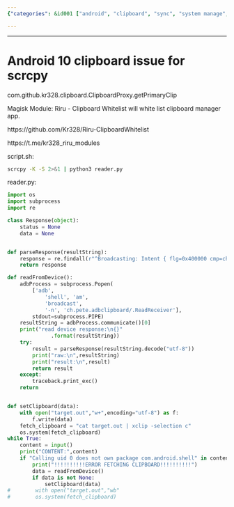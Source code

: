 ```yaml
---
{"categories": &id001 ["android", "clipboard", "sync", "system manage", "tweaks"], "category": "Clipboard issue in Android 10", "date": "2022-02-21 11:44:30", "description": "This article explains how to resolve the Android 10 clipboard issue in scrcpy by utilizing Riru's Clipboard Whitelist module and incorporating the '-K' flag with Python's reader.py script, allowing compatibility with specific clipboard manager apps.", "tags": *id001, "title": "Android 10 clipboard issue for scrcpy"}

---
```


------

# Android 10 clipboard issue for scrcpy

com.github.kr328.clipboard.ClipboardProxy.getPrimaryClip

Magisk Module:
Riru - Clipboard Whitelist
will white list clipboard manager app.

https://github.com/Kr328/Riru-ClipboardWhitelist

https://t.me/kr328_riru_modules

script.sh:
```bash
scrcpy -K -S 2>&1 | python3 reader.py
```

reader.py:
```python
import os
import subprocess
import re

class Response(object):
    status = None
    data = None


def parseResponse(resultString):
    response = re.findall(r"^Broadcasting: Intent { flg=0x400000 cmp=ch.pete.adbclipboard/.ReadReceiver }\nBroadcast completed: result=-1, data=\"((.*\n?)+)\"$",resultString)[0][0]
    return response

def readFromDevice():
    adbProcess = subprocess.Popen(
        ['adb',
            'shell', 'am',
            'broadcast',
            '-n', 'ch.pete.adbclipboard/.ReadReceiver'],
        stdout=subprocess.PIPE)
    resultString = adbProcess.communicate()[0]
    print("read device response:\n{}"
              .format(resultString))
    try:
        result = parseResponse(resultString.decode("utf-8"))
        print("raw:\n",resultString)
        print("result:\n",result)
        return result
    except:
        traceback.print_exc()
    return


def setClipboard(data):
    with open("target.out","w+",encoding="utf-8") as f:
        f.write(data)
    fetch_clipboard = "cat target.out | xclip -selection c" 
    os.system(fetch_clipboard)
while True:
    content = input()
    print("CONTENT:",content)
    if "Calling uid 0 does not own package com.android.shell" in content:
        print("!!!!!!!!!!ERROR FETCHING CLIPBOARD!!!!!!!!!!")
        data = readFromDevice()
        if data is not None:
            setClipboard(data)
#        with open("target.out","wb"
#        os.system(fetch_clipboard)
```


